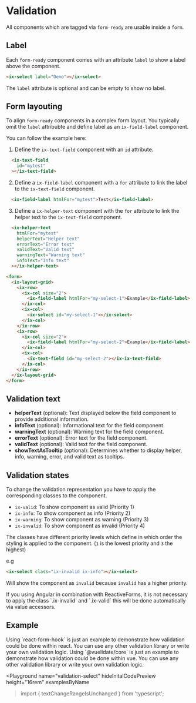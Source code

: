 
# Validation

All components which are tagged via `form-ready` are usable inside a `form`.

## Label

Each `form-ready` component comes with an attribute `label` to show a label above the component.

```html
<ix-select label="Demo"></ix-select>
```

The `label` attribute is optional and can be empty to show no label.

## Form layouting

To align `form-ready` components in a complex form layout. You typically omit the `label` attribubte and define label
as an `ix-field-label` component.

You can follow the example here:

1. Define the `ix-text-field` component with an `id` attribute.

```html
  <ix-text-field
    id="mytest"
  ></ix-text-field>
```

2. Define a `ix-field-label` component with a `for` attribute to link the label to the `ix-text-field` component.

```html
  <ix-field-label htmlFor="mytest">Test</ix-field-label>
```

3. Define a `ix-helper-text` component with the `for` attribute to link the helper text to the `ix-text-field` component.

```html
  <ix-helper-text
    htmlFor="mytest"
    helperText="Helper text"
    errorText="Error text"
    validText="Valid text"
    warningText="Warning text"
    infoText="Info text"
  ></ix-helper-text>
```

```html
<form>
  <ix-layout-grid>
    <ix-row>
      <ix-col size="2">
        <ix-field-label htmlFor="my-select-1">Example</ix-field-label>
      </ix-col>
      <ix-col>
        <ix-select id="my-select-1"></ix-select>
      </ix-col>
    </ix-row>
    <ix-row>
      <ix-col size="2">
        <ix-field-label htmlFor="my-select-2">Example</ix-field-label>
      </ix-col>
      <ix-col>
        <ix-text-field id="my-select-2"></ix-ix-text-field>
      </ix-col>
    </ix-row>
  </ix-layout-grid>
</form>
```

## Validation text

- **helperText** (optional): Text displayed below the field component to provide additional information.
- **infoText** (optional): Informational text for the field component.
- **warningText** (optional): Warning text for the field component.
- **errorText** (optional): Error text for the field component.
- **validText** (optional): Valid text for the field component.
- **showTextAsTooltip** (optional): Determines whether to display helper, info, warning, error, and valid text as tooltips.

## Validation states

To change the validation representation you have to apply the corresponding classes to the component.

- `ix-valid`: To show component as valid (Priority 1)
- `ix-info`: To show component as info (Priority 2)
- `ix-warning`: To show component as warning (Priority 3)
- `ix-invalid`: To show component as invalid (Priority 4)

The classes have different priority levels which define in which order the styling is applied to the component. (`1` is the lowest priority and `3` the highest)

e.g

```html
<ix-select class="ix-invalid ix-info"></ix-select>
```

Will show the component as `invalid` because `invalid` has a higher priority.

<Admonition type="tip" icon="💡" title="Did you using Angular?">
  If you using Angular in combination with ReactiveForms, it is not necessary to apply the class `.ix-invalid` and `.ix-valid` this will be done automatically via value accessors.
</Admonition>


## Example

<Admonition type="tip" icon="💡" title="Just an example">
 Using `react-form-hook` is just an example to demonstrate how validation could be done
 within react. You can use any other validation library or write your own validation logic.
</Admonition>

<Admonition type="tip" icon="💡" title="Just an example">
 Using `@vuelidate/core` is just an example to demonstrate how validation could be done
 within vue. You can use any other validation library or write your own validation logic.
</Admonition>

<Playground
name="validation-select"
hideInitalCodePreview
height="16rem"
examplesByName
></Playground>import { textChangeRangeIsUnchanged } from 'typescript';


